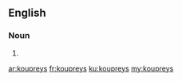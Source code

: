 ==English==

===Noun===
{{head|en}}

# {{plural of|kouprey}}

[[ar:koupreys]]
[[fr:koupreys]]
[[ku:koupreys]]
[[my:koupreys]]